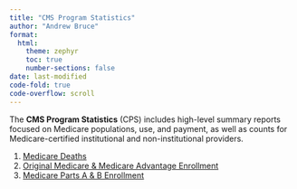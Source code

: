 ```yaml
---
title: "CMS Program Statistics"
author: "Andrew Bruce"
format: 
  html:
    theme: zephyr
    toc: true
    number-sections: false
date: last-modified
code-fold: true
code-overflow: scroll
---
```


The **CMS Program Statistics** (CPS) includes high-level summary reports focused on Medicare populations, use, and payment, as well as counts for Medicare-certified institutional and non-institutional providers.

1.  [Medicare Deaths](https://andrewallenbruce.github.io/medicare_statistics/deaths.html)
2.  [Original Medicare & Medicare Advantage Enrollment](https://andrewallenbruce.github.io/medicare_statistics/enrollment.html)
3.  [Medicare Parts A & B Enrollment](https://andrewallenbruce.github.io/medicare_statistics/partsab.html)
